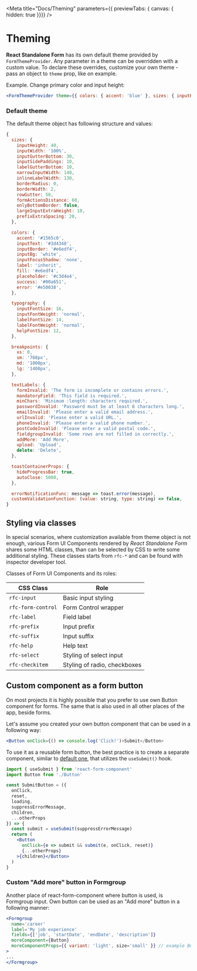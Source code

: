 
<Meta
  title="Docs/Theming"
  parameters={{ previewTabs: { canvas: { hidden: true }}}}
/>

# Theming

**React Standalone Form** has its own default theme provided by
`FormThemeProvider`. Any parameter in a theme can be overridden with a custom
value. To declare these overrides, customize your own theme - pass an object to
`theme` prop, like on example.

Example. Change primary color and input height:

```jsx
<FormThemeProvider theme={{ colors: { accent: 'blue' }, sizes: { inputHeight: 30 } }}>
```

### Default theme

The default theme object has following structure and values:

```js
{
  sizes: {
    inputHeight: 40,
    inputWidth: '100%',
    inputGutterBottom: 30,
    inputSidePaddings: 10,
    labelGutterBottom: 10,
    narrowInputWidth: 140,
    inlineLabelWidth: 130,
    borderRadius: 0,
    borderWidth: 2,
    rowGutter: 50,
    formActionsDistance: 60,
    onlyBottomBorder: false,
    largeInputExtraHeight: 10,
    prefixExtraSpacing: 20,
  },

  colors: {
    accent: '#1565c0',
    inputText: '#3d4348',
    inputBorder: '#e6edf4',
    inputBg: 'white',
    inputFocusShadow: 'none',
    label: 'inherit',
    fill: '#e6edf4',
    placeholder: '#c3d4e4',
    success: '#00a651',
    error: '#e50038',
  },

  typography: {
    inputFontSize: 16,
    inputFontWeight: 'normal',
    labelFontSize: 14,
    labelFontWeight: 'normal',
    helpFontSize: 12,
  },

  breakpoints: {
    xs: 0,
    sm: '768px',
    md: '1000px',
    lg: '1400px',
  },

  textLabels: {
    formInvalid: 'The form is incomplete or contains errors.',
    mandatoryField: 'This field is required.',
    minChars: 'Minimum :length: characters required.',
    passwordInvalid: 'Password must be at least 6 characters long.',
    emailInvalid: 'Please enter a valid email address.',
    urlInvalid: 'Please enter a valid URL.',
    phoneInvalid: 'Please enter a valid phone number.',
    postCodeInvalid: 'Please enter a valid postal code.',
    fieldgroupInvalid: 'Some rows are not filled in correctly.',
    addMore: 'Add More',
    upload: 'Upload',
    delete: 'Delete',
  },

  toastContainerProps: {
    hideProgressBar: true,
    autoClose: 5000,
  },

  errorNotificationFunc: message => toast.error(message),
  customValidationFunction: (value: string, type: string) => false,
}
```

## Styling via classes

In special scenarios, where customization available from theme object is not
enough, various Form UI Components rendered by *React Standalone Form*
shares some HTML classes, than can be selected by CSS to write some additional
styling. These classes starts from `rfc-*` and can be found with
inspector developer tool.

Classes of Form UI Components and its roles:

| CSS Class          | Role                          |
|--------------------|-------------------------------|
| `rfc-input`        | Basic input styling           |
| `rfc-form-control` | Form Control wrapper          |
| `rfc-label`        | Field label                   |
| `rfc-prefix`       | Input prefix                  |
| `rfc-suffix`       | Input suffix                  |
| `rfc-help`         | Help text                     |
| `rfc-select`       | Styling of select input       |
| `rfc-checkitem`    | Styling of radio, checkboxes  |


## Custom component as a form button

On most projects it is highly possible that you prefer to use own Button component for forms. The same that is also used in all other places of the app, beside forms.

Let's assume you created your own button component that can be used in a following way:

```jsx
<Button onClick={() => console.log('Click!')>Submit</Button>
```

To use it as a reusable form button, the best practice is to create a separate component, similar to [default one](https://github.com/firflant/react-form-component/blob/master/src/default/SubmitButton.tsx), that utilizes the `useSubmit()` hook.

```jsx
import { useSubmit } from 'react-form-component'
import Button from './Button'

const SubmitButton = ({
  onClick,
  reset,
  loading,
  suppressErrorMessage,
  children,
  ...otherProps
}) => {
  const submit = useSubmit(suppressErrorMessage)
  return (
    <Button
      onClick={e => submit && submit(e, onClick, reset)}
      {...otherProps}
    >{children}</Button>
  )
}
```

### Custom "Add more" button in Formgroup

Another place of react-form-component where button is used, is Formgroup input. Own button can be used as an "Add more" button in a following manner:


```jsx
<Formgroup
  name='career'
  label='My job experience'
  fields={['job', 'startDate', 'endDate', 'description']}
  moreComponent={Button}
  moreComponentProps={{ variant: 'light', size='small' }} // example Button props.
>
...
</Formgroup>
```
